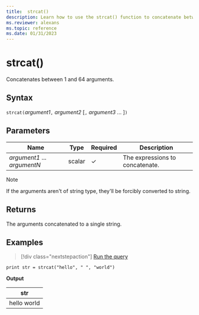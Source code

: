 ```yaml
---
title:  strcat()
description: Learn how to use the strcat() function to concatenate between 1 and 64 arguments.
ms.reviewer: alexans
ms.topic: reference
ms.date: 01/31/2023
---
```

# strcat()

Concatenates between 1 and 64 arguments.

## Syntax

`strcat(`*argument1*`,` *argument2* [`,` *argument3* ... ]`)`

## Parameters

| Name | Type | Required | Description |
|--|--|--|--|
| *argument1* ... *argumentN* | scalar | &check; | The expressions to concatenate.|

> [!NOTE]
> If the arguments aren't of string type, they'll be forcibly converted to string.

## Returns

The arguments concatenated to a single string.

## Examples

> [!div class="nextstepaction"]
> <a href="https://dataexplorer.azure.com/clusters/help/databases/Samples?query=H4sIAAAAAAAAAysoyswrUSguKVKwBZHJiSUaShmpOTn5SjoKSgogojy/KCdFSRMA4dg7JykAAAA=" target="_blank">Run the query</a>
  
```kusto
print str = strcat("hello", " ", "world")
```

**Output**

|str|
|---|
|hello world|